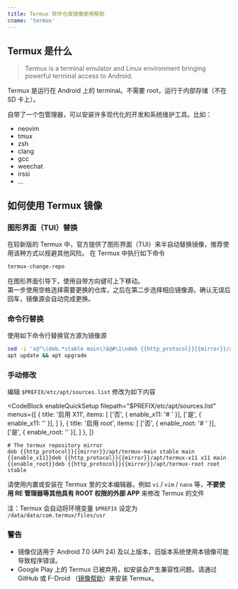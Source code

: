 ```yaml
---
title: Termux 软件仓库镜像使用帮助
cname: 'termux'
---
```


## Termux 是什么

> Termux is a terminal emulator and Linux environment bringing powerful terminal access to Android.

Termux 是运行在 Android 上的 terminal。不需要 root，运行于内部存储（不在 SD 卡上）。

自带了一个包管理器，可以安装许多现代化的开发和系统维护工具。比如：

 * neovim
 * tmux
 * zsh
 * clang
 * gcc
 * weechat
 * irssi
 * ...

## 如何使用 Termux 镜像

### 图形界面（TUI）替换

在较新版的 Termux 中，官方提供了图形界面（TUI）来半自动替换镜像，推荐使用该种方式以规避其他风险。
在 Termux 中执行如下命令

```bash
termux-change-repo
```

在图形界面引导下，使用自带方向键可上下移动。   
第一步使用空格选择需要更换的仓库，之后在第二步选择相应镜像源。确认无误后回车，镜像源会自动完成更换。

### 命令行替换

使用如下命令行替换官方源为镜像源

<CodeBlock>

```bash
sed -i 's@^\(deb.*stable main\)$@#\1\ndeb {{http_protocol}}{{mirror}}/apt/termux-main stable main@' $PREFIX/etc/apt/sources.list
apt update && apt upgrade
```

</CodeBlock>

### 手动修改

编辑 `$PREFIX/etc/apt/sources.list` 修改为如下内容

<CodeBlock
  enableQuickSetup
  filepath="$PREFIX/etc/apt/sources.list"
  menus={[
    {
      title: '启用 X11',
      items: [
        ['否', { enable_x11: '# ' }],
        ['是', { enable_x11: '' }],
      ]
    },
    {
      title: '启用 root',
      items: [
        ['否', { enable_root: '# ' }],
        ['是', { enable_root: '' }],
      ]
    },
  ]}

>

```properties
# The termux repository mirror
deb {{http_protocol}}{{mirror}}/apt/termux-main stable main
{{enable_x11}}deb {{http_protocol}}{{mirror}}/apt/termux-x11 x11 main
{{enable_root}}deb {{http_protocol}}{{mirror}}/apt/termux-root root stable
```

</CodeBlock>

请使用内置或安装在 Termux 里的文本编辑器，例如 `vi` / `vim` / `nano` 等，**不要使用 RE 管理器等其他具有 ROOT 权限的外部 APP** 来修改 Termux 的文件

注：Termux 会自动将环境变量 `$PREFIX` 设定为 `/data/data/com.termux/files/usr`

### 警告

* 镜像仅适用于 Android 7.0 (API 24) 及以上版本，旧版本系统使用本镜像可能导致程序错误。
* Google Play 上的 Termux 已被弃用，如安装会产生兼容性问题。请通过 GitHub 或 F-Droid （[镜像帮助](/fdroid/)）来安装 Termux。
